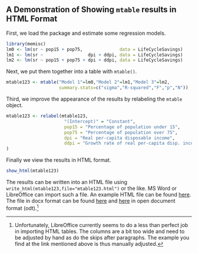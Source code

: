 %\VignetteEngine{knitr::knitr}
% \VignetteIndexEntry{"mtable" results in HTML format}

## A Demonstration of Showing `mtable` results in HTML Format

First, we load the package and estimate some regression models.

```r
library(memisc)
lm0 <- lm(sr ~ pop15 + pop75,              data = LifeCycleSavings)
lm1 <- lm(sr ~                 dpi + ddpi, data = LifeCycleSavings)
lm2 <- lm(sr ~ pop15 + pop75 + dpi + ddpi, data = LifeCycleSavings)
```

Next, we put them together into a table with `mtable()`.

```r
mtable123 <- mtable("Model 1"=lm0,"Model 2"=lm1,"Model 3"=lm2,
                    summary.stats=c("sigma","R-squared","F","p","N"))
```
Third, we improve the appearance of the results by relabeling the `mtable` object.
```r
mtable123 <- relabel(mtable123,
                      "(Intercept)" = "Constant",
                      pop15 = "Percentage of population under 15",
                      pop75 = "Percentage of population over 75",
                      dpi = "Real per-capita disposable income",
                      ddpi = "Growth rate of real per-capita disp. income"
)
```
Finally we view the results in HTML format.
```r
show_html(mtable123)
```
The results can be written into an HTML file using
`write_html(mtable123,file="mtable123.html")` or the like. MS Word or LibreOffice can import such a file. An example HTML file can be found [here](http://www.martin-elff.net/uploads/memisc/mtable123.html). The file in docx format can be found [here](http://www.martin-elff.net/uploads/memisc/mtable123.docx) and [here](http://www.martin-elff.net/uploads/memisc/mtable123.odt) in open document format (odt).[^1]

[^1]: Unfortunately, LibreOffice currently seems to do a less than perfect job in importing HTML tables. The columns are a bit too wide and need to be adjusted by hand as do the skips after paragraphs. The example you find at the link mentioned above is thus manually adjusted.

